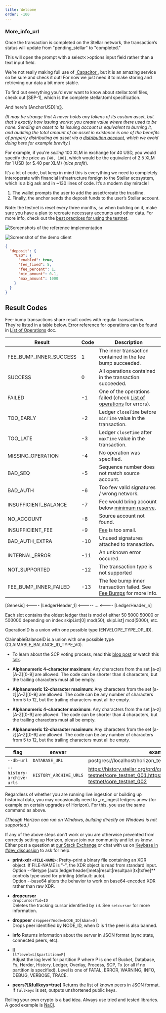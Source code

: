```yaml
---
title: Welcome
order: -100
---
```



### More_info_url

Once the transaction is completed on the Stellar network, the transaction’s status will update from "pending_stellar" to "completed."

This will open the prompt with a select\<\>options input field rather than a text input field.

We’re not really making full use of [ Capacitor ][2], but it is an amazing service so be sure and check it out! For now we just need it to make storing and retrieving our data a bit more stable.

To find out everything you'd ever want to know about stellar.toml files, check out [SEP-1], which is the complete stellar.toml specification.

And here's [AnchorUSD]'s[3].

_(It may be strange that A never holds any tokens of its custom asset, but that's exactly how issuing works: you create value where there used to be none. Sending an asset to its issuing account is *equivalent* to burning it, and auditing the total amount of an asset in existence is one of the benefits of properly distributing an asset via a [distribution account](../issuing-assets/how-to-issue-an-asset.mdx#why-have-separate-accounts-for-issuing-and-distribution), which we avoid doing here for example brevity.)_

For example, if you're _selling_ 100 XLM in exchange for 40 USD, you would specify the price as `{40, 100}`, which would be the equivalent of 2.5 XLM for 1 USD (or \$.40 per XLM) (_nice profit_).

It’s a lot of code, but keep in mind this is everything we need to completely interoperate with financial infrastructure foreign to the Stellar ecosystem, which is a big ask and in ~130 lines of code. It’s a modern day miracle!

1. The wallet prompts the user to add the asset/create the trustline.
1. Finally, the anchor sends the deposit funds to the user’s Stellar account.

<ReadMore url="./issuing-assets/index" />

<Alert>

Note: the testnet is reset every three months, so when building on it, make sure you have a plan to recreate necessary accounts and other data. For more info, check out the [best practices for using the testnet](../../glossary/testnet.mdx#best-practices-for-using-testnet).

</Alert>

![Screenshots of the reference implementation](../../web-assets/polaris.png)

![Screenshot of the demo client](../../web-assets/demo-wallet-sep31.png)

<CodeExample title="Example Info Response">

```json
{
  "deposit": {
    "USD": {
      "enabled": true,
      "fee_fixed": 5,
      "fee_percent": 1,
      "min_amount": 0.1,
      "max_amount": 1000
    }
  }
}
```

</CodeExample>

## Result Codes

Fee-bump transactions share result codes with regular transactions. They're listed in a table below. Error reference for operations can be found in [List of Operations](../start/list-of-operations.mdx) doc.

| Result | Code | Description |
| --- | --- | --- |
| FEE_BUMP_INNER_SUCCESS | 1 | The inner transaction contained in the fee bump succeeded. |
| SUCCESS | 0 | All operations contained in the transaction succeeded. |
| FAILED | -1 | One of the operations failed (check [List of operations](../start/list-of-operations.mdx) for errors). |
| TOO_EARLY | -2 | Ledger `closeTime` before `minTime` value in the transaction. |
| TOO_LATE | -3 | Ledger `closeTime` after `maxTime` value in the transaction. |
| MISSING_OPERATION | -4 | No operation was specified. |
| BAD_SEQ | -5 | Sequence number does not match source account. |
| BAD_AUTH | -6 | Too few valid signatures / wrong network. |
| INSUFFICIENT_BALANCE | -7 | Fee would bring account below [minimum reserve](./minimum-balance.mdx). |
| NO_ACCOUNT | -8 | Source account not found. |
| INSUFFICIENT_FEE | -9 | [Fee](./fees.mdx) is too small. |
| BAD_AUTH_EXTRA | -10 | Unused signatures attached to transaction. |
| INTERNAL_ERROR | -11 | An unknown error occured. |
| NOT_SUPPORTED | -12 | The transaction type is not supported |
| FEE_BUMP_INNER_FAILED | -13 | The fee bump inner transaction failed. See [Fee Bumps](./fee-bumps.mdx) for more info. |

[Genesis] <---- [LedgerHeader_1] <----- ... <---- [LedgerHeader_n]

Each slot contains the oldest ledger that is mod of either 50 5000 50000 or 500000 depending on index skipList[0] mod(50), skipList[1] mod(5000), etc.

OperationID is a union with one possible type (ENVELOPE_TYPE_OP_ID).

ClaimableBalanceID is a union with one possible type (CLAIMABLE_BALANCE_ID_TYPE_V0).

- To learn about the SCP voting process, read this [blog post](https://stellar.org/developers-blog/intuitive-stellar-consensus-protocol) or watch this [talk](https://www.youtube.com/watch?v=fDt8Eh4T_lE&list=PLmr3tp_7-7GgDUgWJTbp7jhhgdMccVdhs).

- **Alphanumeric 4-character maximum**: Any characters from the set [a-z]\[A-Z\][0-9] are allowed. The code can be shorter than 4 characters, but the trailing characters must all be empty.
- **Alphanumeric 12-character maximum**: Any characters from the set [a-z]\[A-Z\][0-9] are allowed. The code can be any number of characters from 5 to 12, but the trailing characters must all be empty.

- **Alphanumeric 4-character maximum**: Any characters from the set [a-z][A-Z][0-9] are allowed. The code can be shorter than 4 characters, but the trailing characters must all be empty.
- **Alphanumeric 12-character maximum**: Any characters from the set [a-z][A-Z][0-9] are allowed. The code can be any number of characters from 5 to 12, but the trailing characters must all be empty.

| flag | envvar | example |
| ---- | ------ | ------- |
| `--db-url` | `DATABASE_URL` | postgres://localhost/horizon_testnet |
| `--history-archive-urls` | `HISTORY_ARCHIVE_URLS` | https://history.stellar.org/prd/core-testnet/core_testnet_001,https://history.stellar.org/prd/core-testnet/core_testnet_002 |

Regardless of whether you are running live ingestion or building up historical data, you may occasionally need to _re_ingest ledgers anew (for example on certain upgrades of Horizon). For this, you use the same command as above.

_(Though Horizon can run on Windows, *building* directly on Windows is not supported.)_

If any of the above steps don't work or you are otherwise prevented from correctly setting up Horizon, please join our community and let us know. Either post a question at [our Stack Exchange](https://stellar.stackexchange.com/) or chat with us on [Keybase in #dev_discussion](https://keybase.io/team/stellar.public) to ask for help.

- **print-xdr `<FILE-NAME>`**: Pretty-print a binary file containing an XDR object. If FILE-NAME is "-", the XDR object is read from standard input.<br/> Option --filetype [auto|ledgerheader|meta|result|resultpair|tx|txfee]\*\* controls type used for printing (default: auto).<br/> Option --base64 alters the behavior to work on base64-encoded XDR rather than raw XDR.

- **dropcursor**  
  `dropcursor?id=ID`<br/> Deletes the tracking cursor identified by `id`. See `setcursor` for more information.

- **droppeer** `droppeer?node=NODE_ID[&ban=D]`<br/> Drops peer identified by NODE_ID, when D is 1 the peer is also banned.

- **info** Returns information about the server in JSON format (sync state, connected peers, etc).

- **ll**  
  `ll?level=L[&partition=P]`<br/> Adjust the log level for partition P where P is one of Bucket, Database, Fs, Herder, History, Ledger, Overlay, Process, SCP, Tx (or all if no partition is specified). Level is one of FATAL, ERROR, WARNING, INFO, DEBUG, VERBOSE, TRACE.

- **peers?[&fullkeys=true]** Returns the list of known peers in JSON format. If `fullkeys` is set, outputs unshortened public keys.

Rolling your own crypto is a bad idea. Always use tried and tested libraries. A good example is [NaCl](<https://en.wikipedia.org/wiki/NaCl_(software)>).

[1]: https://github.com/stellar/docs-wallet/tree/setup
[2]: https://capacitor.ionicframework.com/ "Capacitor"
[3]: https://stablecoin.anchorusd.com/.well-known/stellar.toml

